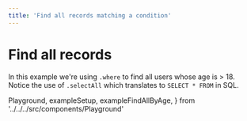 ```yaml
---
title: 'Find all records matching a condition'
---
```


# Find all records

In this example we're using `.where` to find all users whose age is > 18.
Notice the use of `.selectAll` which translates to `SELECT * FROM` in SQL.

  Playground,
  exampleSetup,
  exampleFindAllByAge,
} from '../../../src/components/Playground'

<Playground code={exampleFindAllByAge} setupCode={exampleSetup} />
